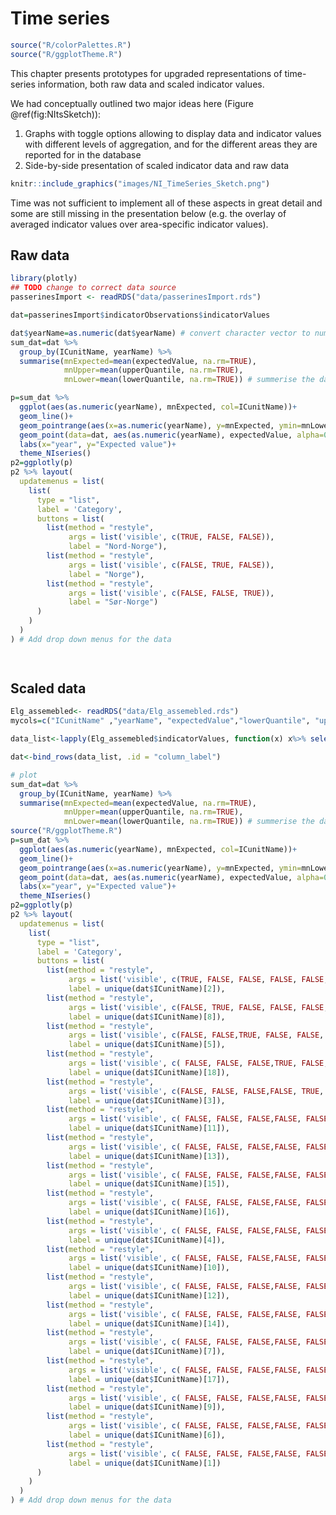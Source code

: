 # Time series {#cross}

```r
source("R/colorPalettes.R")
source("R/ggplotTheme.R")
```

This chapter presents prototypes for upgraded representations of time-series information, both raw data and scaled indicator values. 

We had conceptually outlined two major ideas here (Figure \@ref(fig:NItsSketch)):

1) Graphs with toggle options allowing to display data and indicator values with different levels of aggregation, and for the different areas they are reported for in the database
2) Side-by-side presentation of scaled indicator data and raw data

```r
knitr::include_graphics("images/NI_TimeSeries_Sketch.png")
```

Time was not sufficient to implement all of these aspects in great detail and some are still missing in the presentation below (e.g. the overlay of averaged indicator values over area-specific indicator values).

## Raw data

```r
library(plotly)
## TODO change to correct data source
passerinesImport <- readRDS("data/passerinesImport.rds")

dat=passerinesImport$indicatorObservations$indicatorValues 

dat$yearName=as.numeric(dat$yearName) # convert character vector to numeric years
sum_dat=dat %>% 
  group_by(ICunitName, yearName) %>% 
  summarise(mnExpected=mean(expectedValue, na.rm=TRUE),
            mnUpper=mean(upperQuantile, na.rm=TRUE),
            mnLower=mean(lowerQuantile, na.rm=TRUE)) # summerise the data to mean values

p=sum_dat %>% 
  ggplot(aes(as.numeric(yearName), mnExpected, col=ICunitName))+
  geom_line()+
  geom_pointrange(aes(x=as.numeric(yearName), y=mnExpected, ymin=mnLower, ymax=mnUpper))+
  geom_point(data=dat, aes(as.numeric(yearName), expectedValue, alpha=0.2))+
  labs(x="year", y="Expected value")+
  theme_NIseries()
p2=ggplotly(p)
p2 %>% layout(
  updatemenus = list(
    list(
      type = "list",
      label = 'Category',
      buttons = list(
        list(method = "restyle",
             args = list('visible', c(TRUE, FALSE, FALSE)),
             label = "Nord-Norge"),
        list(method = "restyle",
             args = list('visible', c(FALSE, TRUE, FALSE)),
             label = "Norge"),
        list(method = "restyle",
             args = list('visible', c(FALSE, FALSE, TRUE)),
             label = "Sør-Norge")
      )
    )
  )
) # Add drop down menus for the data

  
```

## Scaled data


```r
Elg_assemebled<- readRDS("data/Elg_assemebled.rds")
mycols=c("ICunitName" ,"yearName", "expectedValue","lowerQuantile", "upperQuantile")

data_list<-lapply(Elg_assemebled$indicatorValues, function(x) x%>% select(mycols))

dat<-bind_rows(data_list, .id = "column_label")

# plot
sum_dat=dat %>% 
  group_by(ICunitName, yearName) %>% 
  summarise(mnExpected=mean(expectedValue, na.rm=TRUE),
            mnUpper=mean(upperQuantile, na.rm=TRUE),
            mnLower=mean(lowerQuantile, na.rm=TRUE)) # summerise the data to mean values
source("R/ggplotTheme.R")
p=sum_dat %>% 
  ggplot(aes(as.numeric(yearName), mnExpected, col=ICunitName))+
  geom_line()+
  geom_pointrange(aes(x=as.numeric(yearName), y=mnExpected, ymin=mnLower, ymax=mnUpper))+
  geom_point(data=dat, aes(as.numeric(yearName), expectedValue, alpha=0.2))+
  labs(x="year", y="Expected value")+
  theme_NIseries()
p2=ggplotly(p)
p2 %>% layout(
  updatemenus = list(
    list(
      type = "list",
      label = 'Category',
      buttons = list(
        list(method = "restyle",
             args = list('visible', c(TRUE, FALSE, FALSE, FALSE, FALSE, FALSE, FALSE, FALSE, FALSE, FALSE, FALSE, FALSE, FALSE, FALSE, FALSE, FALSE, FALSE, FALSE)),
             label = unique(dat$ICunitName)[2]),
        list(method = "restyle",
             args = list('visible', c(FALSE, TRUE, FALSE, FALSE, FALSE, FALSE, FALSE, FALSE, FALSE, FALSE, FALSE, FALSE, FALSE, FALSE, FALSE, FALSE, FALSE, FALSE)),
             label = unique(dat$ICunitName)[8]),
        list(method = "restyle",
             args = list('visible', c(FALSE, FALSE,TRUE, FALSE, FALSE, FALSE, FALSE, FALSE, FALSE, FALSE, FALSE, FALSE, FALSE, FALSE, FALSE, FALSE, FALSE, FALSE)),
             label = unique(dat$ICunitName)[5]),
        list(method = "restyle",
             args = list('visible', c( FALSE, FALSE, FALSE,TRUE, FALSE, FALSE, FALSE, FALSE, FALSE, FALSE, FALSE, FALSE, FALSE, FALSE, FALSE, FALSE, FALSE, FALSE)),
             label = unique(dat$ICunitName)[18]),
        list(method = "restyle",
             args = list('visible', c(FALSE, FALSE, FALSE,FALSE, TRUE, FALSE, FALSE, FALSE, FALSE, FALSE, FALSE, FALSE, FALSE, FALSE, FALSE, FALSE, FALSE, FALSE)),
             label = unique(dat$ICunitName)[3]),
        list(method = "restyle",
             args = list('visible', c( FALSE, FALSE, FALSE,FALSE, FALSE, TRUE, FALSE, FALSE, FALSE, FALSE, FALSE, FALSE, FALSE, FALSE, FALSE, FALSE, FALSE, FALSE)),
             label = unique(dat$ICunitName)[11]),
        list(method = "restyle",
             args = list('visible', c( FALSE, FALSE, FALSE,FALSE, FALSE, FALSE, TRUE, FALSE, FALSE, FALSE, FALSE, FALSE, FALSE, FALSE, FALSE, FALSE, FALSE, FALSE)),
             label = unique(dat$ICunitName)[13]),
        list(method = "restyle",
             args = list('visible', c( FALSE, FALSE, FALSE,FALSE, FALSE, FALSE, FALSE, TRUE, FALSE, FALSE, FALSE, FALSE, FALSE, FALSE, FALSE, FALSE, FALSE, FALSE)),
             label = unique(dat$ICunitName)[15]),
        list(method = "restyle",
             args = list('visible', c( FALSE, FALSE, FALSE,FALSE, FALSE, FALSE, FALSE, FALSE, TRUE, FALSE, FALSE, FALSE, FALSE, FALSE, FALSE, FALSE, FALSE, FALSE)),
             label = unique(dat$ICunitName)[16]),
        list(method = "restyle",
             args = list('visible', c( FALSE, FALSE, FALSE,FALSE, FALSE, FALSE, FALSE, FALSE, FALSE, TRUE, FALSE, FALSE, FALSE, FALSE, FALSE, FALSE, FALSE, FALSE)),
             label = unique(dat$ICunitName)[4]),
        list(method = "restyle",
             args = list('visible', c( FALSE, FALSE, FALSE,FALSE, FALSE, FALSE, FALSE, FALSE, FALSE, FALSE, TRUE, FALSE, FALSE, FALSE, FALSE, FALSE, FALSE, FALSE)),
             label = unique(dat$ICunitName)[10]),
        list(method = "restyle",
             args = list('visible', c( FALSE, FALSE, FALSE,FALSE, FALSE, FALSE, FALSE, FALSE, FALSE, FALSE, FALSE, TRUE, FALSE, FALSE, FALSE, FALSE, FALSE, FALSE)),
             label = unique(dat$ICunitName)[12]),
        list(method = "restyle",
             args = list('visible', c( FALSE, FALSE, FALSE,FALSE, FALSE, FALSE, FALSE, FALSE, FALSE, FALSE, FALSE, FALSE, TRUE, FALSE, FALSE, FALSE, FALSE, FALSE)),
             label = unique(dat$ICunitName)[14]),
        list(method = "restyle",
             args = list('visible', c( FALSE, FALSE, FALSE,FALSE, FALSE, FALSE, FALSE, FALSE, FALSE, FALSE, FALSE, FALSE, FALSE, TRUE, FALSE, FALSE, FALSE, FALSE)),
             label = unique(dat$ICunitName)[7]),
        list(method = "restyle",
             args = list('visible', c( FALSE, FALSE, FALSE,FALSE, FALSE, FALSE, FALSE, FALSE, FALSE, FALSE, FALSE, FALSE, FALSE, FALSE, TRUE, FALSE, FALSE, FALSE)),
             label = unique(dat$ICunitName)[17]),
        list(method = "restyle",
             args = list('visible', c( FALSE, FALSE, FALSE,FALSE, FALSE, FALSE, FALSE, FALSE, FALSE, FALSE, FALSE, FALSE, FALSE, FALSE, FALSE, TRUE, FALSE, FALSE)),
             label = unique(dat$ICunitName)[9]),
        list(method = "restyle",
             args = list('visible', c( FALSE, FALSE, FALSE,FALSE, FALSE, FALSE, FALSE, FALSE, FALSE, FALSE, FALSE, FALSE, FALSE, FALSE, FALSE, FALSE, TRUE, FALSE)),
             label = unique(dat$ICunitName)[6]),
        list(method = "restyle",
             args = list('visible', c( FALSE, FALSE, FALSE,FALSE, FALSE, FALSE, FALSE, FALSE, FALSE, FALSE, FALSE, FALSE, FALSE, FALSE, FALSE, FALSE, FALSE, TRUE)),
             label = unique(dat$ICunitName)[1])
      )
    )
  )
) # Add drop down menus for the data


```

